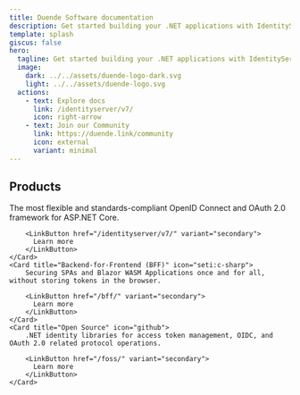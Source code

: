 ```yaml
---
title: Duende Software documentation
description: Get started building your .NET applications with IdentityServer, Backend-for-Frontend (BFF) and our open-source tools.
template: splash
giscus: false
hero:
  tagline: Get started building your .NET applications with IdentityServer, Backend-for-Frontend (BFF) and our open-source tools.
  image:
    dark: ../../assets/duende-logo-dark.svg
    light: ../../assets/duende-logo.svg
  actions:
    - text: Explore docs
      link: /identityserver/v7/
      icon: right-arrow
    - text: Join our Community
      link: https://duende.link/community
      icon: external
      variant: minimal
---
```



## Products

<CardGrid>
	<Card title="IdentityServer" icon="open-book">
		The most flexible and standards-compliant OpenID Connect and OAuth 2.0 framework for ASP.NET Core.

        <LinkButton href="/identityserver/v7/" variant="secondary">
          Learn more
        </LinkButton>
	</Card>
	<Card title="Backend-for-Frontend (BFF)" icon="seti:c-sharp">
		Securing SPAs and Blazor WASM Applications once and for all, without storing tokens in the browser.

        <LinkButton href="/bff/" variant="secondary">
          Learn more
        </LinkButton>
	</Card>
	<Card title="Open Source" icon="github">
		.NET identity libraries for access token management, OIDC, and OAuth 2.0 related protocol operations.

        <LinkButton href="/foss/" variant="secondary">
          Learn more
        </LinkButton>
	</Card>
</CardGrid>
